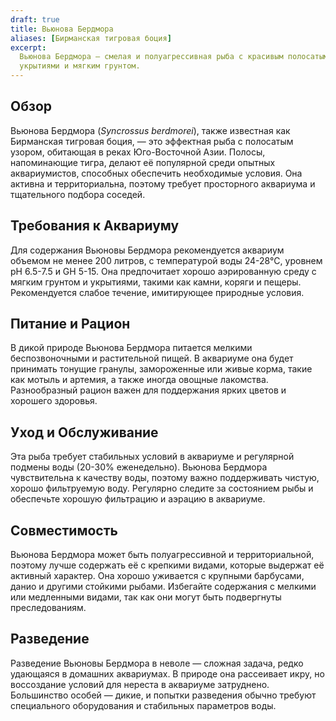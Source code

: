 ```yaml
---
draft: true
title: Вьюнова Бердмора
aliases: [Бирманская тигровая боция]
excerpt:
  Вьюнова Бердмора — смелая и полуагрессивная рыба с красивым полосатым окрасом, требующая просторного аквариума с
  укрытиями и мягким грунтом.
---
```


## Обзор

Вьюнова Бердмора (_Syncrossus berdmorei_), также известная как Бирманская тигровая боция, — это эффектная рыба с
полосатым узором, обитающая в реках Юго-Восточной Азии. Полосы, напоминающие тигра, делают её популярной среди опытных
аквариумистов, способных обеспечить необходимые условия. Она активна и территориальна, поэтому требует просторного
аквариума и тщательного подбора соседей.

## Требования к Аквариуму

Для содержания Вьюновы Бердмора рекомендуется аквариум объемом не менее 200 литров, с температурой воды 24-28°C, уровнем
pH 6.5-7.5 и GH 5-15. Она предпочитает хорошо аэрированную среду с мягким грунтом и укрытиями, такими как камни, коряги
и пещеры. Рекомендуется слабое течение, имитирующее природные условия.

## Питание и Рацион

В дикой природе Вьюнова Бердмора питается мелкими беспозвоночными и растительной пищей. В аквариуме она будет принимать
тонущие гранулы, замороженные или живые корма, такие как мотыль и артемия, а также иногда овощные лакомства.
Разнообразный рацион важен для поддержания ярких цветов и хорошего здоровья.

## Уход и Обслуживание

Эта рыба требует стабильных условий в аквариуме и регулярной подмены воды (20-30% еженедельно). Вьюнова Бердмора
чувствительна к качеству воды, поэтому важно поддерживать чистую, хорошо фильтруемую воду. Регулярно следите за
состоянием рыбы и обеспечьте хорошую фильтрацию и аэрацию в аквариуме.

## Совместимость

Вьюнова Бердмора может быть полуагрессивной и территориальной, поэтому лучше содержать её с крепкими видами, которые
выдержат её активный характер. Она хорошо уживается с крупными барбусами, данио и другими стойкими рыбами. Избегайте
содержания с мелкими или медленными видами, так как они могут быть подвергнуты преследованиям.

## Разведение

Разведение Вьюновы Бердмора в неволе — сложная задача, редко удающаяся в домашних аквариумах. В природе она рассеивает
икру, но воссоздание условий для нереста в аквариуме затруднено. Большинство особей — дикие, и попытки разведения обычно
требуют специального оборудования и стабильных параметров воды.
